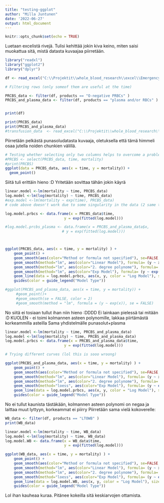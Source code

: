 ```yaml
---
title: "testing-ggplot"
author: "Milla Juntunen"
date: '2022-06-27'
output: html_document
---
```


```r
knitr::opts_chunk$set(echo = TRUE)
```
Luetaan excelistä rivejä. Tulisi kehittää jokin kiva keino, miten saisi muokattua sitä, mistä datasta kuvaajaa piirretään.


```r
library("readxl")
library("ggplot2")
library("dplyr")

df <- read_excel("C:\\Projektit\\whole_blood_research\\excel\\Emergencyprocess_PHBT_splines.xlsx", sheet = "yritys")

# Filtering rows (only someof them are useful at the time)

PRCBS_data <- filter(df, products == "O-negative PRBCs" )
PRCBS_and_plasma_data <- filter(df, products == "plasma and/or RBCs" )


print(df)

print(PRCBS_data)
print(PRCBS_and_plasma_data)
#transfusion_data  <- read_excel("C:\\Projektit\\whole_blood_research\\excel\\Emergencyprocess_PHBT_splines.xlsx", range = "yritys!D1:E4")


```
Piirretään pelkästä punasoludatasta kuvaaja, oletuksella että tämä himmeli osaa jutella noiden chunkien välillä. 

```r
# Testing whether selecting only two columns helps to overcome a problem with ggplot
#PRCBS <- select(PRCBS_data, time, mortality)
#print(PRCBS)
ggplot(data = PRCBS_data, aes(x = time, y = mortality)) +
  geom_point()

```
Siitä tuli erittäin hieno :D Yritetään sovittaa tähän jokin käyrä

```r

linear.model <-lm(mortality ~ time, PRCBS_data)
log.model <-lm(log(mortality) ~ time, PRCBS_data)
#exp.model <-lm(mortality ~ exp(time), PRCBS_data) 
# code above doesn't work due to some singularity in the data (2 same time points is the problem, I guess)

log.model.prbcs <- data.frame(x = PRCBS_data$time,
                           y = exp(fitted(log.model)))

#log.model.prcbs_plasma <- data.frame(x = PRCBS_and_plasma_data$x,
                          # y = exp(fitted(log.model)))



ggplot(PRCBS_data, aes(x = time, y = mortality) ) +
    geom_point() +
    geom_smooth(aes(color="Method or formula not specified"), se=FALSE, linetype = 1) +
    geom_smooth(method="lm", aes(color="Linear Model"), formula= (y ~ x), se=FALSE, linetype = 2) +
    geom_smooth(method="lm", aes(color="2. degree polynome"), formula= (y ~ poly(x,2)), se=FALSE, linetype = 3) +
    geom_smooth(method="lm", aes(color="Exp Model"), formula= (y ~ exp(x)), se=FALSE, linetype = 4) +
    geom_line(data = log.model.prbcs, aes(x, y, color = "Log Model"), size = 1, linetype = 5) + 
    guides(color = guide_legend("Model Type"))

#ggplot(PRCBS_and_plasma_data, aes(x = time, y = mortality)) +
     #geom_point()+
     #geom_smooth(se = FALSE, color = 2)
     #geom_smooth(method = "lm", formula = (y ~ exp(x)), se = FALSE)


```
No siitä ei tosiaan tullut ihan niin hieno :DDDD Ei lainkaan pielessä tai mitään :D KUOLEN
- ei toimi kolmannen asteen polynomille, lakkaa piirtämästä korkeammilla asteilla
Sama yhdistelmälle punasolut+plasma
```r
linear.model <-lm(mortality ~ time, PRCBS_and_plasma_data)
log.model <-lm(log(mortality) ~ time, PRCBS_and_plasma_data)
log.model.prbcs <- data.frame(x = PRCBS_and_plasma_data$time,
                           y = exp(fitted(log.model)))

# Trying different curves (lol this is sooo wroong)

ggplot(PRCBS_and_plasma_data, aes(x = time, y = mortality) ) +
    geom_point() +
    geom_smooth(aes(color="Method or formula not specified"), se=FALSE, linetype = 1) +
    geom_smooth(method="lm", aes(color="Linear Model"), formula= (y ~ x), se=FALSE, linetype = 2) +
    geom_smooth(method="lm", aes(color="2. degree polynome"), formula= (y ~ poly(x,2)), se=FALSE, linetype = 3) +
    geom_smooth(method="loess", aes(color="Exp Model"), formula= (y ~ exp(x)), se=FALSE, linetype = 5) +
    geom_line(data = log.model.prbcs, aes(x, y, color = "Log Model"), size = 1, linetype = 6) + 
    guides(color = guide_legend("Model Type"))


```
No ei tullut kaunista tästäkään, kolmannen asteen polynomi on negaa ja laittaa muut lyttyyn, korkeammat ei piirry
Piirretään sama vielä kokoverelle:
```r
WB_data <- filter(df, products == "LTOWB" )
print(WB_data)

linear.model <-lm(mortality ~ time, WB_data)
log.model <-lm(log(mortality) ~ time, WB_data)
log.model.WB <- data.frame(x = WB_data$time,
                           y = exp(fitted(log.model)))

ggplot(WB_data, aes(x = time, y = mortality) ) +
    geom_point() +
    geom_smooth(aes(color="Method or formula not specified"), se=FALSE, linetype = 1) +
    geom_smooth(method="lm", aes(color="Linear Model"), formula= (y ~ x), se=FALSE, linetype = 2) +
    geom_smooth(method="lm", aes(color="2. degree polynome"), formula= (y ~ poly(x,2)), se=FALSE, linetype = 3) +
    geom_smooth(method="loess", aes(color="Exp Model"), formula= (y ~ exp(x)), se=FALSE, linetype = 5) +
    geom_line(data = log.model.WB, aes(x, y, color = "Log Model"), size = 1, linetype = 6) + 
    guides(color = guide_legend("Model Type"))

```
Lol ihan kauheaa kuraa. Pitänee kokeilla sitä keskiarvojen ottamista. 
